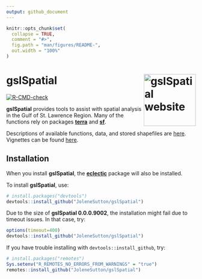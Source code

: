```yaml
---
output: github_document
---
```


<!-- README.md is generated from README.Rmd. Please edit that file -->

```r
knitr::opts_chunk$set(
  collapse = TRUE,
  comment = "#>",
  fig.path = "man/figures/README-",
  out.width = "100%"
)
```

# gslSpatial <a href="https://jolenesutton.github.io/gslSpatial/"><img src="man/figures/logo.png" align="right" height="138" alt="gslSpatial website" /></a>

<!-- badges: start -->
[![R-CMD-check](https://github.com/JoleneSutton/gslSpatial/actions/workflows/R-CMD-check.yaml/badge.svg)](https://github.com/JoleneSutton/gslSpatial/actions/workflows/R-CMD-check.yaml)
<!-- badges: end -->

**gslSpatial** provides tools to assist with spatial analysis in the Gulf of St. Lawrence Region. Many of the functions rely on packages [**terra**](https://rspatial.github.io/terra/) and [**sf**](https://r-spatial.github.io/sf/).

Descriptions of available functions, data, and stored shapefiles are [here](https://jolenesutton.github.io/gslSpatial/reference/index.html). Vignettes can be found [here](https://jolenesutton.github.io/gslSpatial/articles/).

## Installation

When you install **gslSpatial**, the [**eclectic**](https://jolenesutton.github.io/eclectic/index.html) package will also be installed.

To install **gslSpatial**, use:
``` r
# install.packages("devtools")
devtools::install_github("JoleneSutton/gslSpatial")
```
Due to the size of **gslSpatial 0.0.0.9002**, the installation might fail due to timeout issues. In that case, try:
``` r
options(timeout=400)
devtools::install_github("JoleneSutton/gslSpatial")
```
If you have trouble installing with `devtools::install_github`, try:
``` r
# install.packages("remotes")
Sys.setenv("R_REMOTES_NO_ERRORS_FROM_WARNINGS" = "true")
remotes::install_github("JoleneSutton/gslSpatial")
```
